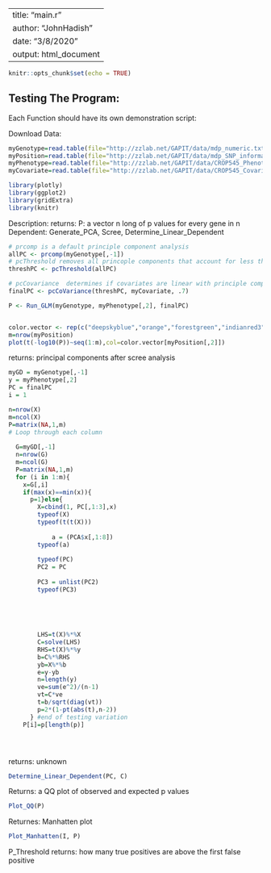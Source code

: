 
---
title: "main.r"
author: "JohnHadish"
date: "3/8/2020"
output: html_document
---

```r
knitr::opts_chunk$set(echo = TRUE)
```

## Testing The Program:
Each Function should have its own demonstration script: 

Download Data:
```r
myGenotype=read.table(file="http://zzlab.net/GAPIT/data/mdp_numeric.txt",head=T)
myPosition=read.table(file="http://zzlab.net/GAPIT/data/mdp_SNP_information.txt",head=T)
myPhenotype=read.table(file="http://zzlab.net/GAPIT/data/CROP545_Phenotype.txt",head=T)
myCovariate=read.table(file="http://zzlab.net/GAPIT/data/CROP545_Covariates.txt",head=T)
```

```r
library(plotly)
library(ggplot2)
library(gridExtra)
library(knitr)

```

Description: 
returns: P: a vector n long of p values for every gene in n
Dependent: Generate_PCA, Scree, Determine_Linear_Dependent
```r
# prcomp is a default principle component analysis
allPC <- prcomp(myGenotype[,-1])
# pcThreshold removes all princople components that account for less than threshold
threshPC <- pcThreshold(allPC)

# pcCovariance  determines if covariates are linear with principle components
finalPC <- pcCoVariance(threshPC, myCovariate, .7)

P <- Run_GLM(myGenotype, myPhenotype[,2], finalPC)


color.vector <- rep(c("deepskyblue","orange","forestgreen","indianred3"),10)
m=nrow(myPosition)
plot(t(-log10(P))~seq(1:m),col=color.vector[myPosition[,2]])
```

returns: principal components after scree analysis
```r

myGD = myGenotype[,-1]
y = myPhenotype[,2]
PC = finalPC
i = 1

n=nrow(X)
m=ncol(X)
P=matrix(NA,1,m)
# Loop through each column
  
  G=myGD[,-1]
  n=nrow(G)
  m=ncol(G)
  P=matrix(NA,1,m)
  for (i in 1:m){
    x=G[,i]
    if(max(x)==min(x)){
      p=1}else{
        X=cbind(1, PC[,1:3],x)
        typeof(X)
        typeof(t(t(X)))
        
            a = (PCA$x[,1:8])
        typeof(a)
        
        typeof(PC)
        PC2 = PC
        
        PC3 = unlist(PC2)
        typeof(PC3)
        
        
        
        
        
        LHS=t(X)%*%X
        C=solve(LHS)
        RHS=t(X)%*%y
        b=C%*%RHS
        yb=X%*%b
        e=y-yb
        n=length(y)
        ve=sum(e^2)/(n-1)
        vt=C*ve
        t=b/sqrt(diag(vt))
        p=2*(1-pt(abs(t),n-2))
      } #end of testing variation
    P[i]=p[length(p)]





```


returns: unknown
```r

Determine_Linear_Dependent(PC, C)
```



Returns: a QQ plot of observed and expected p values
```r
Plot_QQ(P)
```

Returnes: Manhatten plot
```r
Plot_Manhatten(I, P)
```

P_Threshold
returns: how many true positives are above the first false positive
```r
```

